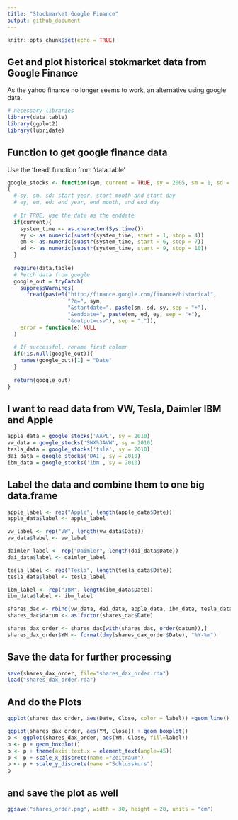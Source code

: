 ```yaml
---
title: "Stockmarket Google Finance"
output: github_document
---
```


```r
knitr::opts_chunk$set(echo = TRUE)
```

## Get and plot historical stokmarket data from Google Finance
As the yahoo finance no longer seems to work, an alternative using google data.

```r
# necessary libraries
library(data.table)
library(ggplot2)
library(lubridate)
```

## Function to get google finance data
Use the 'fread' function from 'data.table'

```r
google_stocks <- function(sym, current = TRUE, sy = 2005, sm = 1, sd = 1, ey, em, ed)
{
  # sy, sm, sd: start year, start month and start day
  # ey, em, ed: end year, end month, and end day
  
  # If TRUE, use the date as the enddate
  if(current){
    system_time <- as.character(Sys.time())
    ey <- as.numeric(substr(system_time, start = 1, stop = 4))
    em <- as.numeric(substr(system_time, start = 6, stop = 7))
    ed <- as.numeric(substr(system_time, start = 9, stop = 10))
  }
  
  require(data.table)
  # Fetch data from google
  google_out = tryCatch(
    suppressWarnings(
      fread(paste0("http://finance.google.com/finance/historical",
                   "?q=", sym,
                   "&startdate=", paste(sm, sd, sy, sep = "+"),
                   "&enddate=", paste(em, ed, ey, sep = "+"),
                   "&output=csv"), sep = ",")),
    error = function(e) NULL
  )
  
  # If successful, rename first column
  if(!is.null(google_out)){
    names(google_out)[1] = "Date"
  }
  
  return(google_out)
}

```

## I want to read data from VW, Tesla, Daimler IBM and Apple

```r
apple_data = google_stocks('AAPL', sy = 2010)
vw_data = google_stocks('SWX%3AVW', sy = 2010)
tesla_data = google_stocks('tsla', sy = 2010)
dai_data = google_stocks('DAI', sy = 2010)
ibm_data = google_stocks('ibm', sy = 2010)
```

## Label the data and combine them to one big data.frame
```r
apple_label <- rep("Apple", length(apple_data$Date))
apple_data$label <- apple_label

vw_label <- rep("VW", length(vw_data$Date))
vw_data$label <- vw_label

daimler_label <- rep("Daimler", length(dai_data$Date))
dai_data$label <- daimler_label

tesla_label <- rep("Tesla", length(tesla_data$Date))
tesla_data$label <- tesla_label

ibm_label <- rep("IBM", length(ibm_data$Date))
ibm_data$label <- ibm_label

shares_dac <- rbind(vw_data, dai_data, apple_data, ibm_data, tesla_data)
shares_dac$datum <- as.factor(shares_dac$Date)

shares_dax_order <- shares_dac[with(shares_dac, order(datum)),]
shares_dax_order$YM <- format(dmy(shares_dax_order$Date), "%Y-%m")

```
## Save the data for further processing
``` r
save(shares_dax_order, file="shares_dax_order.rda")
load("shares_dax_order.rda")

```
## And do the Plots

```r
ggplot(shares_dax_order, aes(Date, Close, color = label)) +geom_line() + guides(color=guide_legend("Marke"))

ggplot(shares_dax_order, aes(YM, Close)) + geom_boxplot()
p <- ggplot(shares_dax_order, aes(YM, Close, fill=label)) 
p <- p + geom_boxplot() 
p <- p + theme(axis.text.x = element_text(angle=45))
p <- p + scale_x_discrete(name ="Zeitraum")
p <- p + scale_y_discrete(name ="Schlusskurs")
p

```
##  and save the plot as well
```r
ggsave("shares_order.png", width = 30, height = 20, units = "cm")

```

